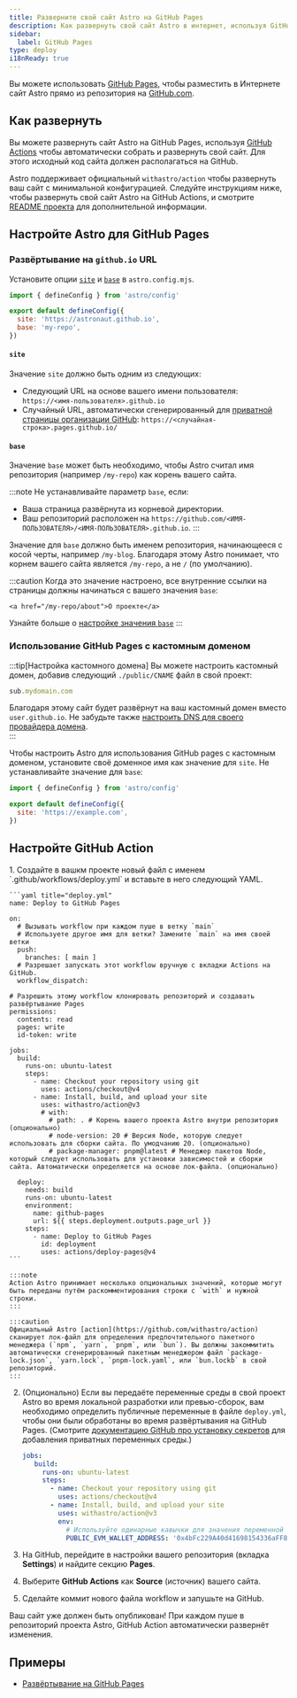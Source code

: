 ```yaml
---
title: Разверните свой сайт Astro на GitHub Pages
description: Как развернуть свой сайт Astro в интернет, используя GitHub Pages.
sidebar:
  label: GitHub Pages
type: deploy
i18nReady: true
---
```


Вы можете использовать [GitHub Pages](https://pages.github.com/), чтобы разместить в Интернете сайт Astro прямо из репозитория на [GitHub.com](https://github.com/).

## Как развернуть

Вы можете развернуть сайт Astro на GitHub Pages, используя [GitHub Actions](https://github.com/features/actions) чтобы автоматически собрать и развернуть свой сайт. Для этого исходный код сайта должен располагаться на GitHub.

Astro поддерживает официальный `withastro/action` чтобы развернуть ваш сайт с минимальной конфигурацией. Следуйте инструкциям ниже, чтобы развернуть свой сайт Astro на GitHub Actions, и смотрите [README проекта](https://github.com/withastro/action) для дополнительной информации.

## Настройте Astro для GitHub Pages

### Развёртывание на `github.io` URL 

Установите опции [`site`](/ru/reference/configuration-reference/#site) и [`base`](/ru/reference/configuration-reference/#base) в `astro.config.mjs`.
    
```js title="astro.config.mjs" ins={4-5}
import { defineConfig } from 'astro/config'

export default defineConfig({
  site: 'https://astronaut.github.io',
  base: 'my-repo',
})
```

#### `site`

Значение `site` должно быть одним из следующих:

- Следующий URL на основе вашего имени пользователя: `https://<имя-пользователя>.github.io`
- Случайный URL, автоматически сгенерированный для  [приватной страницы организации GitHub](https://docs.github.com/en/enterprise-cloud@latest/pages/getting-started-with-github-pages/changing-the-visibility-of-your-github-pages-site): `https://<случайная-строка>.pages.github.io/`

#### `base`

Значение `base` может быть необходимо, чтобы Astro считал имя репозитория (например `/my-repo`) как корень вашего сайта.

:::note
  Не устанавливайте параметр `base`, если:

- Ваша страница развёрнута из корневой директории.
- Ваш репозиторий расположен на `https://github.com/<ИМЯ-ПОЛЬЗОВАТЕЛЯ>/<ИМЯ-ПОЛЬЗОВАТЕЛЯ>.github.io`.
:::

Значение для `base` должно быть именем репозитория, начинающееся с косой черты, например `/my-blog`. Благодаря этому Astro понимает, что корнем вашего сайта является `/my-repo`, а не `/` (по умолчанию).

:::caution
    Когда это значение настроено, все внутренние ссылки на страницы должны начинаться с вашего значения `base`:

```astro ins="/my-repo"
<a href="/my-repo/about">О проекте</a>
```

Узнайте больше о [настройке значения `base`](/ru/reference/configuration-reference/#base)
:::

### Использование GitHub Pages с кастомным доменом

:::tip[Настройка кастомного домена]
Вы можете настроить кастомный домен, добавив следующий `./public/CNAME` файл в свой проект: 

```js title="public/CNAME"
sub.mydomain.com
```

Благодаря этому сайт будет развёрнут на ваш кастомный домен вместо `user.github.io`. Не забудьте также [настроить DNS для своего провайдера домена](https://docs.github.com/en/pages/configuring-a-custom-domain-for-your-github-pages-site/managing-a-custom-domain-for-your-github-pages-site#configuring-a-subdomain).   
:::
  
Чтобы настроить Astro для использования GitHub pages с кастомным доменом, установите своё доменное имя как значение для `site`. Не устанавливайте значение для `base`:

```js title="astro.config.mjs" ins={4}
import { defineConfig } from 'astro/config'

export default defineConfig({
  site: 'https://example.com',
})
```

## Настройте GitHub Action

<Steps>
1. Создайте в вашкм проекте новый файл с именем `.github/workflows/deploy.yml` и вставьте в него следующий YAML.

    ```yaml title="deploy.yml"
    name: Deploy to GitHub Pages

    on:
      # Вызывать workflow при каждом пуше в ветку `main`
      # Используете другое имя для ветки? Замените `main` на имя своей ветки
      push:
        branches: [ main ]
      # Разрешает запускать этот workflow вручную с вкладки Actions на GitHub.
      workflow_dispatch:
      
    # Разрешить этому workflow клонировать репозиторий и создавать развёртывание Pages
    permissions:
      contents: read
      pages: write
      id-token: write

    jobs:
      build:
        runs-on: ubuntu-latest
        steps:
          - name: Checkout your repository using git
            uses: actions/checkout@v4
          - name: Install, build, and upload your site
            uses: withastro/action@v3
            # with:
              # path: . # Корень вашего проекта Astro внутри репозитория (опционально)
              # node-version: 20 # Версия Node, которую следует использовать для сборки сайта. По умодчанию 20. (опционально)
              # package-manager: pnpm@latest # Менеджер пакетов Node, который следует использовать для установки зависимостей и сборки сайта. Автоматически определяется на основе лок-файла. (опционально)

      deploy:
        needs: build
        runs-on: ubuntu-latest
        environment:
          name: github-pages
          url: ${{ steps.deployment.outputs.page_url }}
        steps:
          - name: Deploy to GitHub Pages
            id: deployment
            uses: actions/deploy-pages@v4
    ```

    :::note
    Action Astro принимает несколько опциональных значений, которые могут быть переданы путём раскомментирования строки с `with` и нужной строки.
    :::
    
    :::caution
    Официальный Astro [action](https://github.com/withastro/action) сканирует лок-файл для определения предпочтительного пакетного менеджера (`npm`, `yarn`, `pnpm`, или `bun`). Вы должны закоммитить автоматически сгенерированный пакетным менеджером файл `package-lock.json`, `yarn.lock`, `pnpm-lock.yaml`, или `bun.lockb` в свой репозиторий.
    :::

2. (Опционально) Если вы передаёте переменные среды в свой проект Astro во время локальной разработки или превью-сборок, вам необходимо определить публичные переменные в файле `deploy.yml`, чтобы они были обработаны во время развёртывания на GitHub Pages. (Смотрите [документацию GitHub про установку секретов](https://docs.github.com/en/actions/writing-workflows/choosing-what-your-workflow-does/store-information-in-variables#creating-configuration-variables-for-a-repository) для добавления приватных переменных среды.)

   ```yaml title="deploy.yml"
   jobs:
      build:
        runs-on: ubuntu-latest
        steps:
          - name: Checkout your repository using git
            uses: actions/checkout@v4
          - name: Install, build, and upload your site
            uses: withastro/action@v3
            env:
              # Используйте одинарные кавычки для значения переменной
              PUBLIC_EVM_WALLET_ADDRESS: '0x4bFc229A40d41698154336aFF864f61083E76659'
   ```


3. На GitHub, перейдите в настройки вашего репозитория (вкладка **Settings**) и найдите секцию **Pages**.

4. Выберите **GitHub Actions** как **Source** (источник) вашего сайта.  

5. Сделайте коммит нового файла workflow и запушьте на GitHub.  
</Steps>
  
Ваш сайт уже должен быть опубликован! При каждом пуше в репозиторий проекта Astro, GitHub Action автоматически развернёт изменения.

## Примеры

- [Развёртывание на GitHub Pages](https://github.com/hkbertoson/github-pages)
